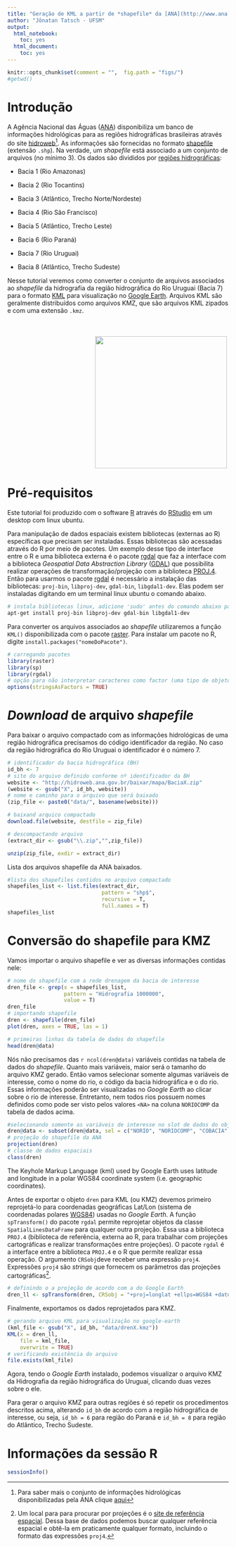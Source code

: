 ```yaml
---
title: "Geração de KML a partir de *shapefile* da [ANA](http://www.ana.gov.br/)"
author: "Jônatan Tatsch - UFSM"
output:
  html_notebook:
    toc: yes
  html_document:
    toc: yes
---
```


```r
knitr::opts_chunk$set(comment = "",  fig.path = "figs/")
#getwd()
```


# Introdução 

A Agência Nacional das Águas ([ANA](http://www.ana.gov.br/)) disponibiliza um banco de informações hidrológicas para as regiões hidrográficas brasileiras através do site [hidroweb](http://hidroweb.ana.gov.br/HidroWeb.asp?TocItem=4100)[^1]. As informações são fornecidas no formato [shapefile](https://en.wikipedia.org/wiki/Shapefile) (extensão `.shp`). Na verdade, um *shapefile* está associado a um conjunto de arquivos (no mínimo 3). Os dados são divididos por [regiões hidrográficas](https://pt.wikipedia.org/wiki/Regi%C3%B5es_hidrogr%C3%A1ficas_do_Brasil):

- Bacia 1 (Rio Amazonas)

- Bacia 2 (Rio Tocantins)

- Bacia 3 (Atlântico, Trecho Norte/Nordeste)

- Bacia 4 (Rio São Francisco)

- Bacia 5 (Atlântico, Trecho Leste)

- Bacia 6 (Rio Paraná)

- Bacia 7 (Rio Uruguai)

- Bacia 8 (Atlântico, Trecho Sudeste)

Nesse tutorial veremos como converter o conjunto de arquivos associados ao *shapefile* da hidrografia da região hidrográfica do Rio Uruguai (Bacia 7) para o formato [KML](https://en.wikipedia.org/wiki/Keyhole_Markup_Language) para visualização no [Google Earth](https://en.wikipedia.org/wiki/Google_Earth). Arquivos KML são geralmente distribuídos como arquivos KMZ, que são arquivos KML zipados e com uma extensão `.kmz`.


</style>
<div class="midcenter" style="margin-left:200px; margin-top:50px;">
<img src="https://upload.wikimedia.org/wikipedia/commons/thumb/8/8c/Brasil_Bacias_hidrograficas.svg/300px-Brasil_Bacias_hidrograficas.svg.png" height="300px" width="300px" />
</div>

# Pré-requisitos

Este tutorial foi produzido com o software [R](http://www.r-project.org/) através do [RStudio](http://www.rstudio.com/) em um desktop com linux ubuntu.

Para manipulação de dados espaciais existem bibliotecas (externas ao R) específicas que precisam ser instaladas. Essas bibliotecas são acessadas através do R por meio de pacotes. Um exemplo desse tipo de interface entre o R e uma biblioteca externa é o pacote [rgdal](https://cran.r-project.org/web/packages/rgdal/index.html) que faz a interface com a biblioteca *Geospatial Data Abstraction Library* ([GDAL](http://www.gdal.org/)) que possibilita realizar operações de transformação/projeção com a biblioteca [PROJ.4](https://en.wikipedia.org/wiki/PROJ.4). Então para usarmos o pacote [rgdal](https://cran.r-project.org/web/packages/rgdal/index.html) é necessário a instalação das bibliotecas: `proj-bin`, `libproj-dev`, `gdal-bin`, `libgdal1-dev`. Elas podem ser instaladas digitando em um terminal linux ubuntu o comando abaixo.

```bash
# instala bibliotecas linux, adicione 'sudo' antes do comando abaixo para ter acesso como super usuário
apt-get install proj-bin libproj-dev gdal-bin libgdal1-dev
```

Para converter os arquivos associados ao *shapefile* utilizaremos a função `KML()` disponibilizada com o pacote [raster](https://cran.r-project.org/web/packages/raster/index.html). Para instalar um pacote no R, digite `install.packages("nomeDoPacote")`.

```r
# carregando pacotes 
library(raster)
library(sp)
library(rgdal)
# opção para não interpretar caracteres como factor (uma tipo de objeto do R especial para variáveis categóricas)
options(stringsAsFactors = TRUE)
```

# *Download* de arquivo *shapefile*

Para baixar o arquivo compactado com as informações hidrológicas de uma região hidrográfica precisamos do código identificador da região. No caso da região hidrográfica do Rio Uruguai o identificador é o número 7.

```r
# identificador da bacia hidrográfica (BH)
id_bh <- 7
# site do arquivo definido conforme nº identificador da BH
website <- "http://hidroweb.ana.gov.br/baixar/mapa/BaciaX.zip"
(website <- gsub("X", id_bh, website))
# nome e caminho para o arquivo que será baixado 
(zip_file <- paste0("data/", basename(website)))
```

```r
# baixand arquico compactado
download.file(website, destfile = zip_file)
```

```r
# descompactando arquivo
(extract_dir <- gsub("\\.zip","",zip_file))
```

```r
unzip(zip_file, exdir = extract_dir)
```

Lista dos arquivos shapefile da ANA baixados.

```r
#lista dos shapefiles contidos no arquivo compactado
shapefiles_list <- list.files(extract_dir,
                              pattern = "shp$", 
                              recursive = T, 
                              full.names = T)
shapefiles_list
```

# Conversão do shapefile para KMZ

Vamos importar o arquivo shapefile e ver as diversas informações contidas nele:

```r
# nome do shapefile com a rede drenagem da bacia de interesse
dren_file <- grep(x = shapefiles_list, 
                  pattern = "Hidrografia 1000000", 
                  value = T)
dren_file
# importando shapefile
dren <- shapefile(dren_file)
plot(dren, axes = TRUE, las = 1)
```

```r
# primeiras linhas da tabela de dados do shapefile
head(dren@data)
```

Nós não precisamos das `r ncol(dren@data)` variáveis contidas na tabela de dados do *shapefile*. Quanto mais variáveis, maior será o tamanho do arquivo KMZ gerado. Então vamos selecionar somente algumas variáveis de interesse, como o nome do rio, o código da bacia hidrográfica e o do rio. Essas informações poderão ser visualizadas no *Google Earth* ao clicar sobre o rio de interesse. Entretanto, nem todos rios possuem nomes definidos como pode ser visto pelos valores `<NA>` na coluna `NORIOCOMP` da tabela de dados acima.

```r
#selecionando somente as variáveis de interesse no slot de dados do objeto dren (SpatialLinesDataFrame)  
dren@data <- subset(dren@data, sel = c("NORIO", "NORIOCOMP", "COBACIA", "CORIO"))
# projeção do shapefile da ANA
projection(dren)
# classe de dados espaciais
class(dren)
```

The Keyhole Markup Language (kml) used by Google Earth uses latitude and longitude in a polar WGS84 coordinate system (i.e. geographic coordinates). 

Antes de exportar o objeto `dren` para KML (ou KMZ) devemos primeiro reprojetá-lo para coordenadas geográficas Lat/Lon (sistema de coordenadas polares [WGS84](https://en.wikipedia.org/wiki/World_Geodetic_System)) usadas no *Google Earth*. A função `spTransform()` do pacote `rgdal` permite reprojetar objetos da classe `SpatialLinesDataFrame` para qualquer outra projeção. Essa usa  a biblioteca `PROJ.4` (biblioteca de referência, externa ao R, para trabalhar com projeções cartográficas e realizar transformações entre projeções). O pacote `rgdal` é a interface entre a biblioteca `PROJ.4` e o R que permite realizar essa operação. O argumento `CRSobj`deve receber uma expressão `proj4`. Expressões `proj4` são  *strings* que fornecem os parâmetros das projeções cartográficas[^2]. 

```r
# definindo o a projeção de acordo com a do Google Earth
dren_ll <- spTransform(dren, CRSobj = "+proj=longlat +ellps=WGS84 +datum=WGS84 +no_defs +towgs84=0,0,0")
```

Finalmente, exportamos os dados reprojetados para KMZ.

```r
# gerando arquivo KML para visualização no google-earth
(kml_file <- gsub("X", id_bh, "data/drenX.kmz"))
KML(x = dren_ll, 
    file = kml_file, 
    overwrite = TRUE)
# verificando existência do arquivo
file.exists(kml_file)
```


Agora, tendo o *Google Earth* instalado, podemos visualizar o arquivo KMZ da Hidrografia da região hidrográfica do Uruguai, clicando duas vezes sobre o ele. 

Para gerar o arquivo KMZ para outras regiões é só repetir os procedimentos descritos acima, alterando `id_bh` de acordo com a região hidrográfica de interesse, ou seja, `id_bh = 6` para região do Paraná e `id_bh = 8` para região do Atlântico, Trecho Sudeste.

# Informações da sessão R

```r
sessionInfo()
```

[^1]: Para saber mais o conjunto de informações hidrológicas disponibilizadas pela ANA clique [aqui](http://www2.ana.gov.br/Paginas/servicos/informacoeshidrologicas/redehidro.aspx)

[^2]: Um local para para procurar por projeções é o [site de referência espacial](http://spatialreference.org/). Dessa base de dados podemos buscar qualquer referência espacial e obtê-la em praticamente qualquer formato, incluindo o formato das expressões `proj4`.
